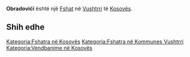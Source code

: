 {{Fshat në Kosovës
 | Emri                = Obradovići
| srp_N_name = Obradovići
| srp_N_FULL_NAME_RO = Obradovići
| srp_N_FULL_NAME_ND_RO = Obradovici
| srp_N_SORT_NAME_RG = OBRADOVICI
| srp_N_FULL_NAME_RG = Obradovići
| srp_N_FULL_NAME_ND_RG = Obradovici

 | Emri (Rasa dhanore) = 
 | Figura              = 
 | Shteti              = Kosovo
 | Komuna              = Vushtrri
 | Kodi postar         = 
 | Sipërfaqja          = 

 | Popullsia           = 

 | Regj. i popullsisë  = 
 | Dend. e popullsisë  = 
 | Faqja zyrtare       = 
 <!--- Koordinatat ----> 
 | Gjerësia            = 42.812914
 | Gjatësia            = 21.066832
 | Lartësia            = 
}}
'''Obradovići''' është një [[Fshat]] në [[Vushtrri]] të [[Kosovës]].

<!-- == Gjeografia == -->
<!-- == Historia == -->
<!-- == Demografia == -->
== Shih edhe ==
{{Komuna Vushtrri}}
{{Kosovo-Administrata-Cung}}

[[Kategoria:Fshatra në Kosovës]]
[[Kategoria:Fshatra në Kommunes Vushtrri]]
[[Kategoria:Vendbanime në Kosovës]]